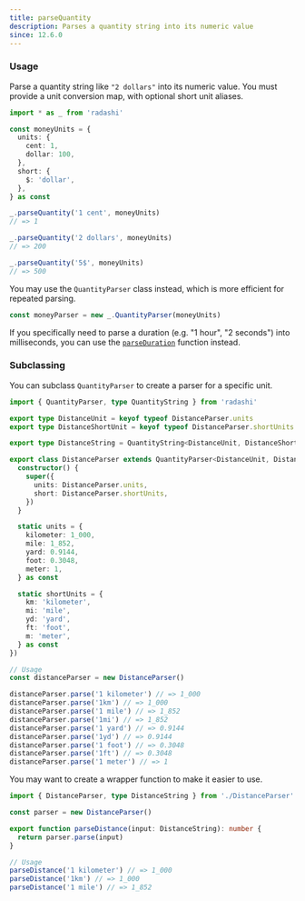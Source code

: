 ```yaml
---
title: parseQuantity
description: Parses a quantity string into its numeric value
since: 12.6.0
---
```


### Usage

Parse a quantity string like `"2 dollars"` into its numeric value. You must provide a
unit conversion map, with optional short unit aliases.

```ts
import * as _ from 'radashi'

const moneyUnits = {
  units: {
    cent: 1,
    dollar: 100,
  },
  short: {
    $: 'dollar',
  },
} as const

_.parseQuantity('1 cent', moneyUnits)
// => 1

_.parseQuantity('2 dollars', moneyUnits)
// => 200

_.parseQuantity('5$', moneyUnits)
// => 500
```

You may use the `QuantityParser` class instead, which is more efficient for repeated parsing.

```ts
const moneyParser = new _.QuantityParser(moneyUnits)
```

If you specifically need to parse a duration (e.g. "1 hour", "2 seconds") into milliseconds,
you can use the [`parseDuration`](../parseDuration) function instead.

### Subclassing

You can subclass `QuantityParser` to create a parser for a specific unit.

```ts
import { QuantityParser, type QuantityString } from 'radashi'

export type DistanceUnit = keyof typeof DistanceParser.units
export type DistanceShortUnit = keyof typeof DistanceParser.shortUnits

export type DistanceString = QuantityString<DistanceUnit, DistanceShortUnit>

export class DistanceParser extends QuantityParser<DistanceUnit, DistanceShortUnit> {
  constructor() {
    super({
      units: DistanceParser.units,
      short: DistanceParser.shortUnits,
    })
  }

  static units = {
    kilometer: 1_000,
    mile: 1_852,
    yard: 0.9144,
    foot: 0.3048,
    meter: 1,
  } as const

  static shortUnits = {
    km: 'kilometer',
    mi: 'mile',
    yd: 'yard',
    ft: 'foot',
    m: 'meter',
  } as const
})

// Usage
const distanceParser = new DistanceParser()

distanceParser.parse('1 kilometer') // => 1_000
distanceParser.parse('1km') // => 1_000
distanceParser.parse('1 mile') // => 1_852
distanceParser.parse('1mi') // => 1_852
distanceParser.parse('1 yard') // => 0.9144
distanceParser.parse('1yd') // => 0.9144
distanceParser.parse('1 foot') // => 0.3048
distanceParser.parse('1ft') // => 0.3048
distanceParser.parse('1 meter') // => 1
```

You may want to create a wrapper function to make it easier to use.

```ts
import { DistanceParser, type DistanceString } from './DistanceParser'

const parser = new DistanceParser()

export function parseDistance(input: DistanceString): number {
  return parser.parse(input)
}

// Usage
parseDistance('1 kilometer') // => 1_000
parseDistance('1km') // => 1_000
parseDistance('1 mile') // => 1_852
```
